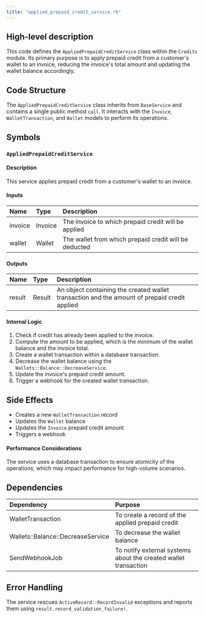 ```yaml
---
title: "applied_prepaid_credit_service.rb"
---
```


## High-level description
This code defines the `AppliedPrepaidCreditService` class within the `Credits` module. Its primary purpose is to apply prepaid credit from a customer's wallet to an invoice, reducing the invoice's total amount and updating the wallet balance accordingly.

## Code Structure
The `AppliedPrepaidCreditService` class inherits from `BaseService` and contains a single public method `call`. It interacts with the `Invoice`, `WalletTransaction`, and `Wallet` models to perform its operations.

## Symbols

### `AppliedPrepaidCreditService`
#### Description
This service applies prepaid credit from a customer's wallet to an invoice.

#### Inputs
| Name | Type | Description |
|:-----|:-----|:------------|
| invoice | Invoice | The invoice to which prepaid credit will be applied |
| wallet | Wallet | The wallet from which prepaid credit will be deducted |

#### Outputs
| Name | Type | Description |
|:-----|:-----|:------------|
| result | Result | An object containing the created wallet transaction and the amount of prepaid credit applied |

#### Internal Logic
1. Check if credit has already been applied to the invoice.
2. Compute the amount to be applied, which is the minimum of the wallet balance and the invoice total.
3. Create a wallet transaction within a database transaction.
4. Decrease the wallet balance using the `Wallets::Balance::DecreaseService`.
5. Update the invoice's prepaid credit amount.
6. Trigger a webhook for the created wallet transaction.

## Side Effects
- Creates a new `WalletTransaction` record
- Updates the `Wallet` balance
- Updates the `Invoice` prepaid credit amount
- Triggers a webhook

#### Performance Considerations
The service uses a database transaction to ensure atomicity of the operations, which may impact performance for high-volume scenarios.

## Dependencies
| Dependency | Purpose |
|:-----------|:--------|
| WalletTransaction | To create a record of the applied prepaid credit |
| Wallets::Balance::DecreaseService | To decrease the wallet balance |
| SendWebhookJob | To notify external systems about the created wallet transaction |

## Error Handling
The service rescues `ActiveRecord::RecordInvalid` exceptions and reports them using `result.record_validation_failure!`.